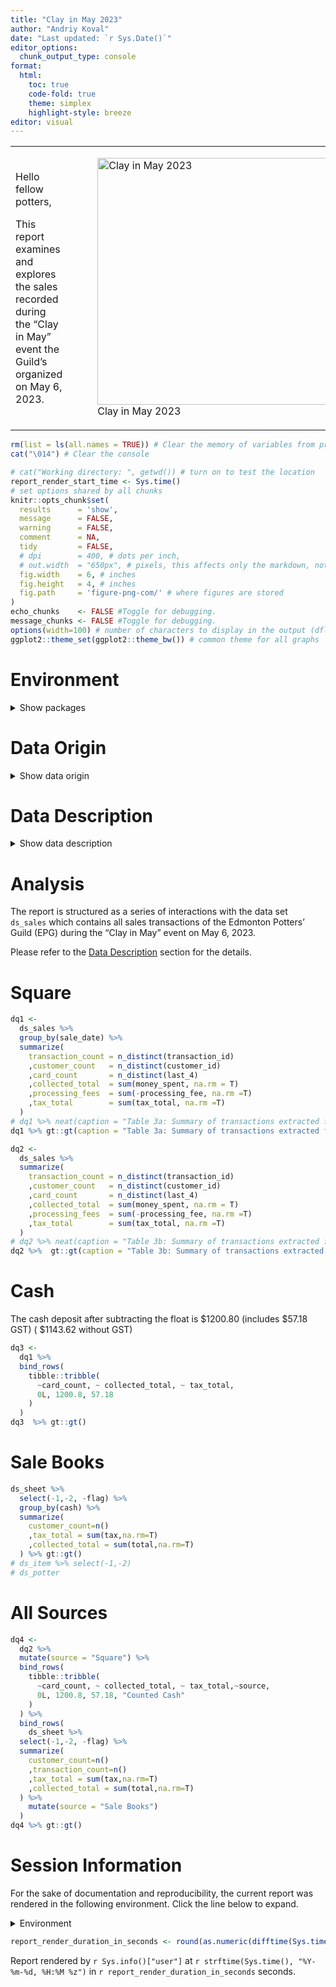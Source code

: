 ```yaml
---
title: "Clay in May 2023"
author: "Andriy Koval"  
date: "Last updated: `r Sys.Date()`"
editor_options: 
  chunk_output_type: console
format:
  html:
    toc: true
    code-fold: true
    theme: simplex
    highlight-style: breeze
editor: visual
---
```


+---------------------------------------------------------------------------------------------------------------------------+---------------------------------------------------------------------------------+
| Hello fellow potters,                                                                                                     | ![Clay in May 2023](images/clay-in-may.png){alt="Clay in May 2023" width="395"} |
|                                                                                                                           |                                                                                 |
| This report examines and explores the sales recorded during the "Clay in May" event the Guild's organized on May 6, 2023. |                                                                                 |
+---------------------------------------------------------------------------------------------------------------------------+---------------------------------------------------------------------------------+

```r
rm(list = ls(all.names = TRUE)) # Clear the memory of variables from previous run. This is not called by knitr, because it's above the first chunk.
cat("\014") # Clear the console
```

```r
# cat("Working directory: ", getwd()) # turn on to test the location
report_render_start_time <- Sys.time()
# set options shared by all chunks
knitr::opts_chunk$set(
  results      = 'show',
  message      = FALSE,
  warning      = FALSE,
  comment      = NA,
  tidy         = FALSE,
  # dpi        = 400, # dots per inch,
  # out.width  = "650px", # pixels, this affects only the markdown, not the underlying png file.  The height will be scaled appropriately.
  fig.width    = 6, # inches
  fig.height   = 4, # inches
  fig.path     = 'figure-png-com/' # where figures are stored
)
echo_chunks    <- FALSE #Toggle for debugging.
message_chunks <- FALSE #Toggle for debugging.
options(width=100) # number of characters to display in the output (dflt = 80)
ggplot2::theme_set(ggplot2::theme_bw()) # common theme for all graphs
```

# Environment

<details>

<summary>Show packages</summary>

```r
library(squareupr)
library(tidyverse)
library(magrittr)
library(dplyr)
```

```r
# getwd()
# source("./scripts/common-functions.R")
source("../../scripts/common-functions.R")
```

```r
prints_folder <- paste0("../../analysis/2023-spring/prints/")
if (!fs::dir_exists(prints_folder)) { fs::dir_create(prints_folder) }


# do not commit the line below
squareupr::sq_auth(personal_access_token = 
# do not commit the line above 

```

```r

```

</details>

# Data Origin

<details>

<summary>Show data origin</summary>

Behind the scene, the Square system creates a database, which stores data in multiple tables (e.g. transactions, payments, customers, etc.), but not all of them are used: it pretty much depends on the business and how you set it up (various taxes, fees, promotions, etc). I have used [this guide](https://www.r-bloggers.com/2018/05/analyzing-customer-data-from-square/) to setup a connection to the EPG Square account via an API.

I've extracted only the fields that made sense to me and offered analytic potential. We can explore what else could be extracted, but so far, this is it.

Expand the fold below to read how this data set was created (only if you'd like, but it's more for transparency of the report, I'll explain everything you need to know about the data to make sense of the results).

Load transactions from tabulated sales books

```r
googlesheets4::gs4_deauth() # to indicate there is no need for a access token
# https://googlesheets4.tidyverse.org/ 
sheet_name <- "1MJRN-8wNjkknBJjU64HgcBEqinWF5BZDUwo6pt4xrpE"

ds_sheet  <- googlesheets4::read_sheet(sheet_name,"sheet", skip = 0) %>% janitor::clean_names()
ds_item   <- googlesheets4::read_sheet(sheet_name,"item",  skip = 0) %>% janitor::clean_names()
ds_potter <- googlesheets4::read_sheet(sheet_name,"potter",skip = 0) %>% janitor::clean_names()

ds_sheet %>% glimpse()
ds_item %>% glimpse()
ds_potter %>% glimpse()

```

Load transactions from Square

```r
# list all transactions 
# by default, if a date is provided with no time, then the time component is set to midnight
ds_tran <- 
  sq_list_transactions(
    location = sq_list_locations()$id[1] # we only have 1 location
    ,begin_time = as.Date('2015-10-17') # account start date
    ,end_time = Sys.Date()
  )
# ds_tran %>% head()
# d0 <- ds_tran %>% slice(1:2)#
# d0 %>% purrr::transpose() %>% View()
```

Load payments

```r
# NOTE: the API does not allow extracting for periods longer than 1 year
# When looping and saving to list, encountered unexpected behavior, so brute force it for now
d_pay_15 <- 
    sq_list_payments(
      location = sq_list_locations()$id[1] # we only have 1 location
      ,begin_time = as.Date('2015-01-01') # account start date
      ,end_time = as.Date('2015-12-31')
     )
d_pay_16 <- 
    sq_list_payments(
      location = sq_list_locations()$id[1] # we only have 1 location
      ,begin_time = as.Date('2016-01-01') # account start date
      ,end_time = as.Date('2016-12-31')
     )

d_pay_17 <- 
    sq_list_payments(
      location = sq_list_locations()$id[1] # we only have 1 location
      ,begin_time = as.Date('2017-01-01') # account start date
      ,end_time = as.Date('2017-12-31')
     )

d_pay_18 <- 
    sq_list_payments(
      location = sq_list_locations()$id[1] # we only have 1 location
      ,begin_time = as.Date('2018-01-01') # account start date
      ,end_time = as.Date('2018-12-31')
     )

d_pay_19 <- 
    sq_list_payments(
      location = sq_list_locations()$id[1] # we only have 1 location
      ,begin_time = as.Date('2019-01-01') # account start date
      ,end_time = as.Date('2019-12-31')
     )

d_pay_20 <- 
    sq_list_payments(
      location = sq_list_locations()$id[1] # we only have 1 location
      ,begin_time = as.Date('2020-01-01') # account start date
      ,end_time = as.Date('2020-12-31')
     )
d_pay_21 <- 
    sq_list_payments(
      location = sq_list_locations()$id[1] # we only have 1 location
      ,begin_time = as.Date('2021-01-01') # account start date
      ,end_time = as.Date('2021-12-31')
     )
d_pay_22 <- 
    sq_list_payments(
      location = sq_list_locations()$id[1] # we only have 1 location
      ,begin_time = as.Date('2022-01-01') # account start date
      ,end_time = as.Date('2022-12-31')
     )
d_pay_23 <- 
    sq_list_payments(
      location = sq_list_locations()$id[1] # we only have 1 location
      ,begin_time = as.Date('2023-01-01') # account start date
      ,end_time = as.Date('2023-12-31')
     )

ds_pay <- bind_rows(
  d_pay_15
  ,d_pay_16
  ,d_pay_17
  ,d_pay_18
  ,d_pay_19
  ,d_pay_20
  ,d_pay_21
  ,d_pay_22
  ,d_pay_23
  , .id = "year"
)
rm(
    d_pay_15
  ,d_pay_16
  ,d_pay_17
  ,d_pay_18
  ,d_pay_19
  ,d_pay_20
  ,d_pay_21
  ,d_pay_22
  ,d_pay_23
)
# ds_pay %>% head()
# d0 <- ds_pay %>% slice(1:2)
# d0 %>% purrr::transpose() %>% View()


```

Extract needed fields from transactions, specifically, `tenders` component:

```r

extract_from_transactions <- function(x){
    tibble(
       transaction_id = sq_null_to_na(x$tender[[1]]$transaction_id)
      ,payment_id     = sq_null_to_na(x$tender[[1]]$id)
      ,customer_id    = sq_null_to_na(x$tender[[1]]$customer_id)
      ,money_spent    = sq_null_to_na(x$tender[[1]]$amount_money$amount)/100
      ,date_of_sale   = sq_null_to_na(x$tender[[1]]$created_at)
      ,payment_type   = sq_null_to_na(x$tender[[1]]$type)
      ,card_type      = sq_null_to_na(x$tender[[1]]$card_details$card$card_brand)
      ,last_4         = sq_null_to_na(x$tender[[1]]$card_details$card$last_4)
    )  
}
# Testing
# d1 <- ds_tran %>% slice(1:2)#
# d1 %>% purrr::transpose() %>% View()

ds_tran2 <- 
  ds_tran %>%
  # d0 %>% 
  purrr::transpose() %>%
  purrr::map_df(extract_from_transactions) #%>% 
  # mutate(
  #   # `Z` at the end of the data means "zero offset", i.e. UTC
  #   date_of_sale = lubridate::as_datetime(date_of_sale)
  #   ,date_time = date_of_sale - lubridate::hms("07:00:00") # mountain time is GMT-7
  #   ,date = lubridate::date(date_time)
  #   # ,time = lubridate::time(date_time)
  # )
ds_tran2 %>% glimpse()
```

```r
extract_from_payments <- function(x){
   tibble(
      payment_id        = sq_null_to_na(x$id)
      ,collected_amount = sq_null_to_na(x$total_collected_money$amount)/100
      ,net_amount       = sq_null_to_na(x$net_total_money$amount)/100
      ,gross_amount     = sq_null_to_na(x$gross_sales_money$amount)/100
      ,tax_total        = sq_null_to_na(x$tax_money$amount)/100
      ,processing_fee   = sq_null_to_na(x$processing_fee_money$amount)/100
      

    )  
}
# Testing
# d0 <- ds_pay %>% slice(1:2)#
# d0 %>% purrr::transpose() %>% View()

ds_payment <- 
  ds_pay %>% 
  purrr::transpose() %>%
  purrr::map_df(extract_from_payments)


```

```r
# Combine into a single dataset
ds_sales <- 
  ds_tran2 %>% 
  full_join(ds_payment, by = "payment_id") %>% 
  mutate(
    # `Z` at the end of the data means "zero offset", i.e. UTC
    sale_datetime = lubridate::as_datetime(date_of_sale)
    ,sale_datetime = sale_datetime - lubridate::hms("07:00:00") # mountain time is GMT-7
    ,sale_date = lubridate::date(sale_datetime)
    # ,time = lubridate::time(date_time)
  ) %>% 
  relocate(
    c("sale_datetime", "sale_date")
    ,.after = "customer_id"
  ) %>% 
  select(-date_of_sale) %>% 
  mutate(
    sale_name = case_when(
      sale_date %in% as.Date(c("2015-11-13","2015-11-14"))               ~ "2015-11-14"
      ,sale_date %in% as.Date(c("2016-11-18","2016-11-19"))              ~ "2016-11-19"
      ,sale_date %in% as.Date(c("2017-11-09","2017-11-17","2017-11-18")) ~ "2017-11-18"
      ,sale_date %in% as.Date(c("2018-11-17"))                           ~ "2018-11-17"
      ,sale_date %in% as.Date(c("2019-05-26"))                           ~ "2019-05-26"
      ,sale_date %in% as.Date(c("2019-11-16"))                           ~ "2019-11-16"
      ,sale_date %in% as.Date(c("2022-05-07"))                           ~ "2022-05-07"
      ,sale_date %in% as.Date(c("2022-11-12"))                           ~ "2022-11-12"
      ,TRUE ~ NA_character_
    ) %>% as.Date()
  ) %>% 
  filter(
    sale_date > as.Date("2023-05-01")
  )
# rm(ds_pay, ds_payment, ds_tran, ds_tran2)
# ds_sales is the final dataset, containing all fields deemed relevant
# while datasets occuring upstream should be used to extract more fields 
# `ds_sales` should be used (for conceptual convenience) as the main dataset of the report
```

</details>

# Data Description {#data-description}

<details>

<summary>Show data description</summary>

The report is structured as a series of interactions with the data set `ds_sales` which contains all sales transactions of the Edmonton Potters' Guild (EPG) during the "Clay in May" event on May 6, 2023.

```r
ds_sales %>% explore::describe_all() %>% neat(caption="Table 1: Statistical properties of the columns")
```

### Identifiers

The first three columns are unique identifiers of transactions, sales, and customers, respectively. Each row of the data set `ds_sales` is a payment transaction registered by the Square system.

```r
ds_sales %>% 
  summarize(
    row_count        = n()
    ,transaction_count = n_distinct(transaction_id)   
    ,payment_count    = n_distinct(payment_id)
    ,customer_count   = n_distinct(customer_id) 
  ) %>% 
  neat(caption = "Table 2: Count of unique identifiers")
```

The Square system differentiates transactions and sales, because there could be other transactions besides sales (e.g. "Refund"), but I haven't observed any it in our records. The table above (Table 2) shows that each row contains a transaction, and there are as many transaction as sales, therefore we just verified that in this data set **each row is a sale**.

### Dates

The next two columns store the date of the sale in two formats, one with the exact time of the sale and one without

```r
ds_sales %>% 
  select(sale_datetime, sale_date) %>% 
  glimpse()
```

This is purely for convenience: `sale_date` is a derivative of a more precise measure in `sale_datetime`

### Tenders

The columns in the next section were extracted from the `tender` component of the transactions table

```r
ds_sales %>% 
  select(money_spent,payment_type, card_type, last_4 ) %>% 
  glimpse(50)

ds_sales %>% 
  select(money_spent,payment_type, card_type) %>% # too many categories in `last_4`
  tableone::CreateTableOne(data=.) 
```

These fields, it seems, appear in multiple components of the extracted tables (from Square database), but `tenders`, so far has been the most convenient place to extract from.

### Payments

Lastly, the details of the payments are were extracted from the payments table

```r
ds_sales %>% 
  select(collected_amount, net_amount, gross_amount, tax_total, processing_fee) %>% 
  tableone::CreateTableOne(data=.)
```

</details>

# Analysis



The report is structured as a series of interactions with the data set `ds_sales` which contains all sales transactions of the Edmonton Potters' Guild (EPG) during the "Clay in May" event on May 6, 2023.

Please refer to the [Data Description](#data-description) section for the details.

# Square

```r
dq1 <- 
  ds_sales %>%
  group_by(sale_date) %>% 
  summarize(
    transaction_count = n_distinct(transaction_id)
    ,customer_count   = n_distinct(customer_id)
    ,card_count       = n_distinct(last_4)
    ,collected_total  = sum(money_spent, na.rm = T)
    ,processing_fees  = sum(-processing_fee, na.rm =T)
    ,tax_total        = sum(tax_total, na.rm =T)
  ) 
# dq1 %>% neat(caption = "Table 3a: Summary of transactions extracted from Square")
dq1 %>% gt::gt(caption = "Table 3a: Summary of transactions extracted from Square")

dq2 <- 
  ds_sales %>%
  summarize(
    transaction_count = n_distinct(transaction_id)
    ,customer_count   = n_distinct(customer_id)
    ,card_count       = n_distinct(last_4)
    ,collected_total  = sum(money_spent, na.rm = T)
    ,processing_fees  = sum(-processing_fee, na.rm =T)
    ,tax_total        = sum(tax_total, na.rm =T)
  ) 
# dq2 %>% neat(caption = "Table 3b: Summary of transactions extracted from Square")
dq2 %>%  gt::gt(caption = "Table 3b: Summary of transactions extracted from Square")

```

# Cash

The cash deposit after subtracting the float is $1200.80 (includes $57.18 GST) ( $1143.62 without GST)

```r
dq3 <-
  dq1 %>% 
  bind_rows(
    tibble::tribble(
      ~card_count, ~ collected_total, ~ tax_total,
      0L, 1200.8, 57.18
    )  
  )
dq3  %>% gt::gt()
```

# Sale Books

```r
ds_sheet %>% 
  select(-1,-2, -flag) %>% 
  group_by(cash) %>% 
  summarize(
    customer_count=n()
    ,tax_total = sum(tax,na.rm=T)
    ,collected_total = sum(total,na.rm=T)
  ) %>% gt::gt()
# ds_item %>% select(-1,-2)
# ds_potter   
```

# All Sources

```r
dq4 <- 
  dq2 %>% 
  mutate(source = "Square") %>% 
  bind_rows(
    tibble::tribble(
      ~card_count, ~ collected_total, ~ tax_total,~source,
      0L, 1200.8, 57.18, "Counted Cash"
    )  
  ) %>% 
  bind_rows(
    ds_sheet %>% 
  select(-1,-2, -flag) %>% 
  summarize(
    customer_count=n()
    ,transaction_count=n()
    ,tax_total = sum(tax,na.rm=T)
    ,collected_total = sum(total,na.rm=T)
  ) %>% 
    mutate(source = "Sale Books")
  )
dq4 %>% gt::gt()

```



# Session Information {#session-info}

For the sake of documentation and reproducibility, the current report was rendered in the following environment. Click the line below to expand.

<details>

<summary>Environment</summary>

```r
if( requireNamespace("devtools", quietly = TRUE) ) {
  devtools::session_info()
} else {
  sessionInfo()
}
```

</details>

```r
report_render_duration_in_seconds <- round(as.numeric(difftime(Sys.time(), report_render_start_time, units="secs")))
```

Report rendered by `r Sys.info()["user"]` at `r strftime(Sys.time(), "%Y-%m-%d, %H:%M %z")` in `r report_render_duration_in_seconds` seconds.
